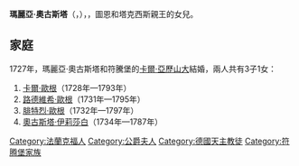 {{Multiple issues|
{{Expand language|1=en|time=2021-02-19T13:19:51+00:00}}
{{Unreferenced|time=2021-02-19T13:19:51+00:00}}
}}
{{Infobox noble
| name        = 瑪麗亞·奧古斯塔
| title       = 符騰堡公爵夫人
| image       = 900-232 Maria Augusta von Württemberg.jpg
| birth_date  = {{birth date|1706|8|11|df=y}}
| birth_place = [[法蘭克福|法蘭克福]]
| death_date  = {{death date and age|1756|2|1|1706|8|11|df=y}}
| death_place = [[格平根|格平根]]
| noble family= [[圖恩和塔克西斯|圖恩和塔克西斯]]
| father      = [[安瑟爾姆·法蘭茲|安瑟爾姆·法蘭茲]]
| mother      = 瑪麗亞·盧多維卡
| religion    = [[羅馬天主教|羅馬天主教]]
}}
'''瑪麗亞·奧古斯塔'''（{{lang-de|Maria Augusta}}，{{bd|1706年|8月11日|1756年|2月1日}}），{{le|符騰堡公爵夫人|List of royal consorts of Württemberg}}，圖恩和塔克西斯親王{{le|安瑟爾姆·法蘭茲|Anselm Franz, 2nd Prince of Thurn and Taxis}}的女兒。

== 家庭 ==
1727年，瑪麗亞·奧古斯塔和符騰堡的[[卡爾·亞歷山大_(符騰堡公爵)|卡爾·亞歷山大]]結婚，兩人共有3子1女：
# [[卡爾·歐根_(符騰堡公爵)|卡爾·歐根]]（1728年—1793年）
# [[路德維希·歐根|路德維希·歐根]]（1731年—1795年）
# [[腓特烈二世·歐根|腓特烈·歐根]]（1732年—1797年）
# [[符騰堡的奧古斯塔·伊莉莎白|奧古斯塔·伊莉莎白]]（1734年—1787年）

[[Category:法蘭克福人|Category:法蘭克福人]]
[[Category:公爵夫人|Category:公爵夫人]]
[[Category:德國天主教徒|Category:德國天主教徒]]
[[Category:符腾堡家族|Category:符腾堡家族]]